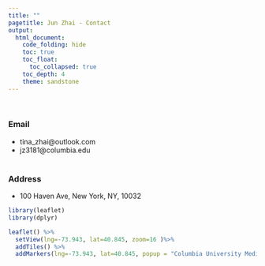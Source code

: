```yaml
---
title: ""
pagetitle: Jun Zhai - Contact
output: 
  html_document:
    code_folding: hide
    toc: true
    toc_float:      
      toc_collapsed: true
    toc_depth: 4
    theme: sandstone
---
```

</br>

### Email
- tina_zhai@outlook.com
- jz3181@columbia.edu  
</br>

### Address
- 100 Haven Ave, New York, NY, 10032

```r
library(leaflet)
library(dplyr)
```

```r
leaflet() %>%
  setView(lng=-73.943, lat=40.845, zoom=16 )%>%
  addTiles() %>%
  addMarkers(lng=-73.943, lat=40.845, popup = "Columbia University Medical Center" )
```

